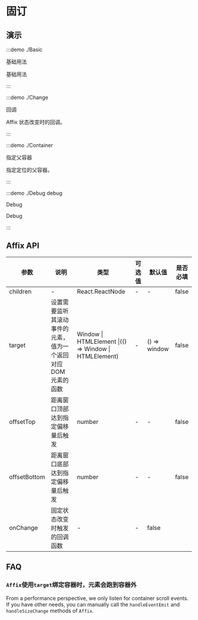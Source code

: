 # 固订

## 演示

:::demo ./Basic

基础用法

基础用法

:::

:::demo ./Change

回调

Affix 状态改变时的回调。

:::

:::demo ./Container

指定父容器

指定定位的父容器。

:::

:::demo ./Debug debug

Debug

Debug

:::

## Affix API

| 参数 | 说明 | 类型 | 可选值 | 默认值 | 是否必填 |
| --- | --- | --- | --- | --- | --- |
| children | - | React.ReactNode | - | - | false |
| target | 设置需要监听其滚动事件的元素，值为一个返回对应 DOM 元素的函数 | Window &#x007c; HTMLElement &#x007c;(() => Window &#x007c; HTMLElement) | - | () => window | false |
| offsetTop | 距离窗口顶部达到指定偏移量后触发 | number | - | - | false |
| offsetBottom | 距离窗口底部达到指定偏移量后触发 | number | - | - | false |
| onChange | 固定状态改变时触发的回调函数 | - | - | false |

## FAQ

### `Affix`使用`target`绑定容器时，元素会跑到容器外

From a performance perspective, we only listen for container scroll events. If you have other needs, you can manually call the `handleEventEmit` and `handleSizeChange` methods of `Affix`.
